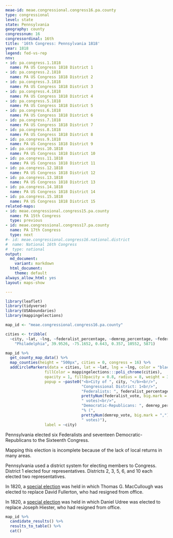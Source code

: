 ```yaml
---
meae-id: meae.congressional.congress16.pa.county
type: congressional
level: state
state: Pennsylvania
geography: county
congressnum: 16
congressordinal: 16th
title: '16th Congress: Pennsylvania 1818'
year: 1818
legend: fed-vs-rep
nnv:
- id: pa.congress.1.1818
  name: PA US Congress 1818 District 1
- id: pa.congress.2.1818
  name: PA US Congress 1818 District 2
- id: pa.congress.3.1818
  name: PA US Congress 1818 District 3
- id: pa.congress.4.1818
  name: PA US Congress 1818 District 4
- id: pa.congress.5.1818
  name: PA US Congress 1818 District 5
- id: pa.congress.6.1818
  name: PA US Congress 1818 District 6
- id: pa.congress.7.1818
  name: PA US Congress 1818 District 7
- id: pa.congress.8.1818
  name: PA US Congress 1818 District 8
- id: pa.congress.9.1818
  name: PA US Congress 1818 District 9
- id: pa.congress.10.1818
  name: PA US Congress 1818 District 10
- id: pa.congress.11.1818
  name: PA US Congress 1818 District 11
- id: pa.congress.12.1818
  name: PA US Congress 1818 District 12
- id: pa.congress.13.1818
  name: PA US Congress 1818 District 13
- id: pa.congress.14.1818
  name: PA US Congress 1818 District 14
- id: pa.congress.15.1818
  name: PA US Congress 1818 District 15
related-maps:
- id: meae.congressional.congress15.pa.county
  name: PA 15th Congress
  type: previous
- id: meae.congressional.congress17.pa.county
  name: PA 17th Congress
  type: next
#- id: meae.congressional.congress16.national.district
#  name: National 16th Congress
#  type: national
output:
  md_document:
    variant: markdown
  html_document:
    theme: default
always_allow_html: yes
layout: maps-show

---
```


```r
library(leaflet)
library(tidyverse)
library(USAboundaries)
library(mappingelections)

map_id <- "meae.congressional.congress16.pa.county"

cities <- tribble(
  ~city, ~lat, ~lng, ~federalist_percentage, ~demrep_percentage, ~federalist_vote, ~demrep_vote,
    "Philadelphia", 39.9526, -75.1652, 0.643, 0.357, 10552, 5871)
```

<div class="map">

```r
map_id %>%
  get_county_map_data() %>%
  map_counties(height = "500px", cities = 0, congress = 16) %>% 
  addCircleMarkers(data = cities, lat = ~lat, lng = ~lng, color = "black",
                 fillColor = mappingelections:::poli_chrome(cities),
                 opacity = 1, fillOpacity = 0.8, radius = 8, weight = 3,
                 popup = ~paste0("<b>City of ", city, "</b><br/>",
                                 "Congressional District: 1<br/>",
                                 "Federalists: ", federalist_percentage * 100, "% (", 
                                 prettyNum(federalist_vote, big.mark = ","), 
                                 " votes)<br/>",
                                 "Democratic-Republicans: ", demrep_percentage * 100,
                                 "% (", 
                                 prettyNum(demrep_vote, big.mark = ","),
                                 " votes)"),
                 label = ~city) 
```

</div>

Pennsylvania elected six Federalists and seventeen Democratic-Republicans to the Sixteenth Congress. 

Mapping this election is incomplete because of the lack of local returns in many areas.

Pennsylvania used a district system for electing members to Congress. District 1 elected four representatives. Districts 2, 3, 5, 6, and 10 each elected two representatives. 

In 1820, a [special election](https://elections.lib.tufts.edu/catalog/tufts:pa.congress5.special.1820) was held in which Thomas G. MacCullough was elected to replace David Fullerton, who had resigned from office. 

In 1820, a [special election](https://elections.lib.tufts.edu/catalog/tufts:pa.congress7.special.1820) was held in which Daniel Udree was elected to replace Joseph Hiester, who had resigned from office. 

<div class="results-table">

```r
map_id %>%
  candidate_results() %>%
  results_to_table() %>%
  cat()
```

</div>
